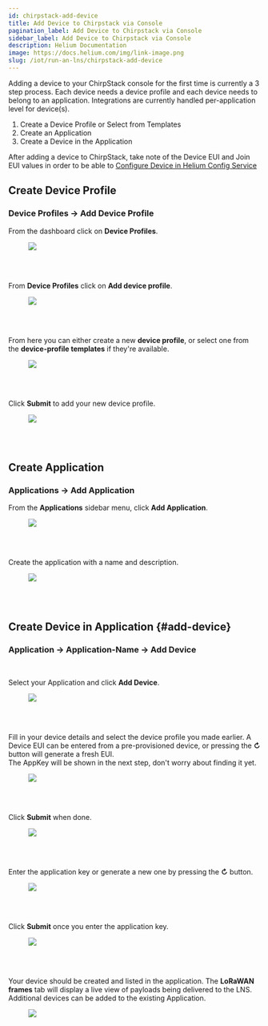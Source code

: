 ```yaml
---
id: chirpstack-add-device
title: Add Device to Chirpstack via Console
pagination_label: Add Device to Chirpstack via Console
sidebar_label: Add Device to Chirpstack via Console
description: Helium Documentation
image: https://docs.helium.com/img/link-image.png
slug: /iot/run-an-lns/chirpstack-add-device
---
```



Adding a device to your ChirpStack console for the first time is currently a 3 step process. Each
device needs a device profile and each device needs to belong to an application. Integrations are
currently handled per-application level for device(s).

1.  Create a Device Profile or Select from Templates
2.  Create an Application
3.  Create a Device in the Application

After adding a device to ChirpStack, take note of the Device EUI and Join EUI values in order to be
able to
[Configure Device in Helium Config Service](/iot/run-an-lns/configure-routing-rules#configure-device-in-helium-config-service)

## Create Device Profile

### Device Profiles -> Add Device Profile

From the dashboard click on **Device Profiles**.

<figure className="screensnippet-wrapper">
  <img
    className="add-shadow add-shadow-margin add-border-radius"
    style={{ width: '100%', maxHeight: 'initial' }}
    src={useBaseUrl('/img/open-lns/chirpstack/chirpstack_001_dashboard.jpg')}
  />
</figure>
<br />
<br />

From **Device Profiles** click on **Add device profile**.

<figure className="screensnippet-wrapper">
  <img
    className="add-shadow add-shadow-margin add-border-radius"
    style={{ width: '100%', maxHeight: 'initial' }}
    src={useBaseUrl('/img/open-lns/chirpstack/chirpstack_002_device_profile.jpg')}
  />
</figure>
<br />
<br />

From here you can either create a new **device profile**, or select one from the **device-profile
templates** if they're available.

<figure className="screensnippet-wrapper">
  <img
    className="add-shadow add-shadow-margin add-border-radius"
    style={{ width: '100%', maxHeight: 'initial' }}
    src={useBaseUrl('/img/open-lns/chirpstack/chirpstack_003_device_profile.jpg')}
  />
</figure>
<br />
<br />

Click **Submit** to add your new device profile.

<figure className="screensnippet-wrapper">
  <img
    className="add-shadow add-shadow-margin add-border-radius"
    style={{ width: '100%', maxHeight: 'initial' }}
    src={useBaseUrl('/img/open-lns/chirpstack/chirpstack_004_device_profile.jpg')}
  />
</figure>
<br />
<br />

## Create Application

### Applications -> Add Application

From the **Applications** sidebar menu, click **Add Application**.

<figure className="screensnippet-wrapper">
  <img
    className="add-shadow add-shadow-margin add-border-radius"
    style={{ width: '100%', maxHeight: 'initial' }}
    src={useBaseUrl('/img/open-lns/chirpstack/chirpstack_005_application.jpg')}
  />
</figure>
<br />
<br />

Create the application with a name and description.

<figure className="screensnippet-wrapper">
  <img
    className="add-shadow add-shadow-margin add-border-radius"
    style={{ width: '100%', maxHeight: 'initial' }}
    src={useBaseUrl('/img/open-lns/chirpstack/chirpstack_006_application.jpg')}
  />
</figure>
<br />
<br />

## Create Device in Application {#add-device}

### Application -> Application-Name -> Add Device

<br />

Select your Application and click **Add Device**.

<figure className="screensnippet-wrapper">
  <img
    className="add-shadow add-shadow-margin add-border-radius"
    style={{ width: '100%', maxHeight: 'initial' }}
    src={useBaseUrl('/img/open-lns/chirpstack/chirpstack_007_add_device.jpg')}
  />
</figure>
<br />
<br />

Fill in your device details and select the device profile you made earlier. A Device EUI can be
entered from a pre-provisioned device, or pressing the **↻** button will generate a fresh EUI.  
The AppKey will be shown in the next step, don't worry about finding it yet.

<figure className="screensnippet-wrapper">
  <img
    className="add-shadow add-shadow-margin add-border-radius"
    style={{ width: '100%', maxHeight: 'initial' }}
    src={useBaseUrl('/img/open-lns/chirpstack/chirpstack_008_add_device.jpg')}
  />
</figure>
<br />
<br />

Click **Submit** when done.

<figure className="screensnippet-wrapper">
  <img
    className="add-shadow add-shadow-margin add-border-radius"
    style={{ width: '100%', maxHeight: 'initial' }}
    src={useBaseUrl('/img/open-lns/chirpstack/chirpstack_009_add_device.jpg')}
  />
</figure>
<br />
<br />

Enter the application key or generate a new one by pressing the **↻** button.

<figure className="screensnippet-wrapper">
  <img
    className="add-shadow add-shadow-margin add-border-radius"
    style={{ width: '100%', maxHeight: 'initial' }}
    src={useBaseUrl('/img/open-lns/chirpstack/chirpstack_010_add_device.jpg')}
  />
</figure>
<br />
<br />

Click **Submit** once you enter the application key.

<figure className="screensnippet-wrapper">
  <img
    className="add-shadow add-shadow-margin add-border-radius"
    style={{ width: '100%', maxHeight: 'initial' }}
    src={useBaseUrl('/img/open-lns/chirpstack/chirpstack_011_add_device.jpg')}
  />
</figure>
<br />
<br />

Your device should be created and listed in the application. The **LoRaWAN frames** tab will display
a live view of payloads being delivered to the LNS.  
Additional devices can be added to the existing Application.

<figure className="screensnippet-wrapper">
  <img
    className="add-shadow add-shadow-margin add-border-radius"
    style={{ width: '100%', maxHeight: 'initial' }}
    src={useBaseUrl('/img/open-lns/chirpstack/chirpstack_012_add_device.jpg')}
  />
</figure>
<br />
